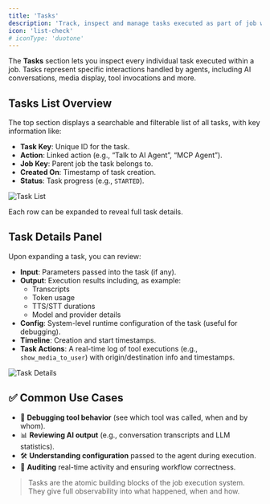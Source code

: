 ```yaml
---
title: 'Tasks'
description: 'Track, inspect and manage tasks executed as part of job workflows'
icon: 'list-check'
# iconType: 'duotone'
---
```


The **Tasks** section lets you inspect every individual task executed within a job. Tasks represent specific interactions handled by agents, including AI conversations, media display, tool invocations and more.

## Tasks List Overview

The top section displays a searchable and filterable list of all tasks, with key information like:

- **Task Key**: Unique ID for the task.
- **Action**: Linked action (e.g., “Talk to AI Agent”, “MCP Agent”).
- **Job Key**: Parent job the task belongs to.
- **Created On**: Timestamp of task creation.
- **Status**: Task progress (e.g., `STARTED`).

![Task List](/user-guide/images/tasks.png)

Each row can be expanded to reveal full task details.

## Task Details Panel

Upon expanding  a task, you can review:

- **Input**: Parameters passed into the task (if any).
- **Output**: Execution results including, as example:
  - Transcripts
  - Token usage
  - TTS/STT durations
  - Model and provider details
- **Config**: System-level runtime configuration of the task (useful for debugging).
- **Timeline**: Creation and start timestamps.
- **Task Actions**: A real-time log of tool executions (e.g., `show_media_to_user`) with origin/destination info and timestamps.

![Task Details](/user-guide/images/task-details.png)

## ✅ Common Use Cases

- 🧪 **Debugging tool behavior** (see which tool was called, when and by whom).
- 📊 **Reviewing AI output** (e.g., conversation transcripts and LLM statistics).
- 🛠 **Understanding configuration** passed to the agent during execution.
- 👀 **Auditing** real-time activity and ensuring workflow correctness.

> Tasks are the atomic building blocks of the job execution system. They give full observability into what happened, when and how.